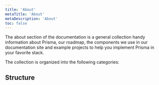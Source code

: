 ```yaml
---
title: 'About'
metaTitle: 'About'
metaDescription: 'About'
toc: false
---
```


<TopBlock>

The about section of the documentation is a general collection handy information about Prisma, our roadmap, the components we use in our documentation site and example projects to help you implement Prisma in your favorite stack.

The collection is organized into the following categories:

</TopBlock>

## Structure

<Subsections depth="3" />
